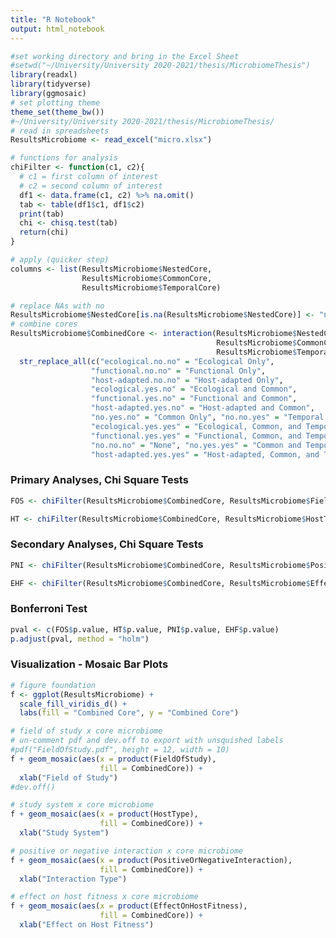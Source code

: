 ```yaml
---
title: "R Notebook"
output: html_notebook
---
```

```r
#set working directory and bring in the Excel Sheet
#setwd("~/University/University 2020-2021/thesis/MicrobiomeThesis")
library(readxl)
library(tidyverse)
library(ggmosaic)
# set plotting theme
theme_set(theme_bw())
#~/University/University 2020-2021/thesis/MicrobiomeThesis/
# read in spreadsheets
ResultsMicrobiome <- read_excel("micro.xlsx")
```

```r
# functions for analysis
chiFilter <- function(c1, c2){
  # c1 = first column of interest
  # c2 = second column of interest
  df1 <- data.frame(c1, c2) %>% na.omit()
  tab <- table(df1$c1, df1$c2)
  print(tab)
  chi <- chisq.test(tab)
  return(chi)
}
```

```r
# apply (quicker step)
columns <- list(ResultsMicrobiome$NestedCore,
                ResultsMicrobiome$CommonCore,
                ResultsMicrobiome$TemporalCore)
```

```r
# replace NAs with no
ResultsMicrobiome$NestedCore[is.na(ResultsMicrobiome$NestedCore)] <- "no"
# combine cores
ResultsMicrobiome$CombinedCore <- interaction(ResultsMicrobiome$NestedCore,
                                              ResultsMicrobiome$CommonCore,
                                              ResultsMicrobiome$TemporalCore) %>%
  str_replace_all(c("ecological.no.no" = "Ecological Only",
                  "functional.no.no" = "Functional Only",
                  "host-adapted.no.no" = "Host-adapted Only",
                  "ecological.yes.no" = "Ecological and Common",
                  "functional.yes.no" = "Functional and Common",
                  "host-adapted.yes.no" = "Host-adapted and Common",
                  "no.yes.no" = "Common Only", "no.no.yes" = "Temporal Only",
                  "ecological.yes.yes" = "Ecological, Common, and Temporal",
                  "functional.yes.yes" = "Functional, Common, and Temporal",
                  "no.no.no" = "None", "no.yes.yes" = "Common and Temporal",
                  "host-adapted.yes.yes" = "Host-adapted, Common, and Temporal"))
```


### Primary Analyses, Chi Square Tests

```r
FOS <- chiFilter(ResultsMicrobiome$CombinedCore, ResultsMicrobiome$FieldOfStudy)
```
```r
HT <- chiFilter(ResultsMicrobiome$CombinedCore, ResultsMicrobiome$HostType)
```

### Secondary Analyses, Chi Square Tests

```r
PNI <- chiFilter(ResultsMicrobiome$CombinedCore, ResultsMicrobiome$PositiveOrNegativeInteraction)
```
```r
EHF <- chiFilter(ResultsMicrobiome$CombinedCore, ResultsMicrobiome$EffectOnHostFitness)
```

### Bonferroni Test

```r
pval <- c(FOS$p.value, HT$p.value, PNI$p.value, EHF$p.value)
p.adjust(pval, method = "holm")
```

### Visualization - Mosaic Bar Plots
```r
# figure foundation
f <- ggplot(ResultsMicrobiome) +
  scale_fill_viridis_d() +
  labs(fill = "Combined Core", y = "Combined Core")
```

```r
# field of study x core microbiome
# un-comment pdf and dev.off to export with unsquished labels
#pdf("FieldOfStudy.pdf", height = 12, width = 10)
f + geom_mosaic(aes(x = product(FieldOfStudy),
                    fill = CombinedCore)) +
  xlab("Field of Study")
#dev.off()
```

```r
# study system x core microbiome
f + geom_mosaic(aes(x = product(HostType),
                    fill = CombinedCore)) +
  xlab("Study System")
```

```r
# positive or negative interaction x core microbiome
f + geom_mosaic(aes(x = product(PositiveOrNegativeInteraction),
                    fill = CombinedCore)) +
  xlab("Interaction Type")
```

```r
# effect on host fitness x core microbiome
f + geom_mosaic(aes(x = product(EffectOnHostFitness),
                    fill = CombinedCore)) +
  xlab("Effect on Host Fitness")
```

